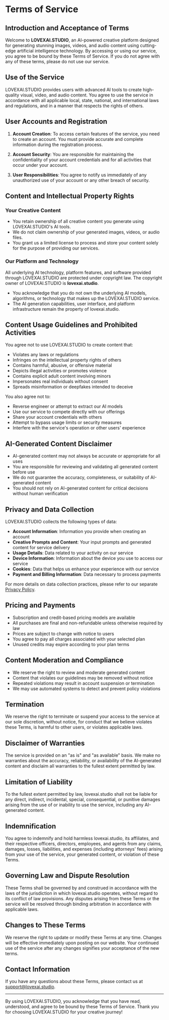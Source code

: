 # Terms of Service

## Introduction and Acceptance of Terms

Welcome to **LOVEXAI.STUDIO**, an AI-powered creative platform designed for generating stunning images, videos, and audio content using cutting-edge artificial intelligence technology. By accessing or using our service, you agree to be bound by these Terms of Service. If you do not agree with any of these terms, please do not use our service.

## Use of the Service

LOVEXAI.STUDIO provides users with advanced AI tools to create high-quality visual, video, and audio content. You agree to use the service in accordance with all applicable local, state, national, and international laws and regulations, and in a manner that respects the rights of others.

## User Accounts and Registration

1. **Account Creation**: To access certain features of the service, you need to create an account. You must provide accurate and complete information during the registration process.

2. **Account Security**: You are responsible for maintaining the confidentiality of your account credentials and for all activities that occur under your account.

3. **User Responsibilities**: You agree to notify us immediately of any unauthorized use of your account or any other breach of security.

## Content and Intellectual Property Rights

### Your Creative Content
- You retain ownership of all creative content you generate using LOVEXAI.STUDIO's AI tools.
- We do not claim ownership of your generated images, videos, or audio files.
- You grant us a limited license to process and store your content solely for the purpose of providing our services.

### Our Platform and Technology
All underlying AI technology, platform features, and software provided through LOVEXAI.STUDIO are protected under copyright law. The copyright owner of LOVEXAI.STUDIO is **lovexai.studio**.

- You acknowledge that you do not own the underlying AI models, algorithms, or technology that makes up the LOVEXAI.STUDIO service.
- The AI generation capabilities, user interface, and platform infrastructure remain the property of lovexai.studio.

## Content Usage Guidelines and Prohibited Activities

You agree not to use LOVEXAI.STUDIO to create content that:

- Violates any laws or regulations
- Infringes on the intellectual property rights of others
- Contains harmful, abusive, or offensive material
- Depicts illegal activities or promotes violence
- Contains explicit adult content involving minors
- Impersonates real individuals without consent
- Spreads misinformation or deepfakes intended to deceive

You also agree not to:
- Reverse engineer or attempt to extract our AI models
- Use our service to compete directly with our offerings
- Share your account credentials with others
- Attempt to bypass usage limits or security measures
- Interfere with the service's operation or other users' experience

## AI-Generated Content Disclaimer

- AI-generated content may not always be accurate or appropriate for all uses
- You are responsible for reviewing and validating all generated content before use
- We do not guarantee the accuracy, completeness, or suitability of AI-generated content
- You should not rely on AI-generated content for critical decisions without human verification

## Privacy and Data Collection

LOVEXAI.STUDIO collects the following types of data:

- **Account Information**: Information you provide when creating an account
- **Creative Prompts and Content**: Your input prompts and generated content for service delivery
- **Usage Details**: Data related to your activity on our service
- **Device Information**: Information about the device you use to access our service
- **Cookies**: Data that helps us enhance your experience with our service
- **Payment and Billing Information**: Data necessary to process payments

For more details on data collection practices, please refer to our separate [Privacy Policy](/privacy-policy).

## Pricing and Payments

- Subscription and credit-based pricing models are available
- All purchases are final and non-refundable unless otherwise required by law
- Prices are subject to change with notice to users
- You agree to pay all charges associated with your selected plan
- Unused credits may expire according to your plan terms

## Content Moderation and Compliance

- We reserve the right to review and moderate generated content
- Content that violates our guidelines may be removed without notice
- Repeated violations may result in account suspension or termination
- We may use automated systems to detect and prevent policy violations

## Termination

We reserve the right to terminate or suspend your access to the service at our sole discretion, without notice, for conduct that we believe violates these Terms, is harmful to other users, or violates applicable laws.

## Disclaimer of Warranties

The service is provided on an "as is" and "as available" basis. We make no warranties about the accuracy, reliability, or availability of the AI-generated content and disclaim all warranties to the fullest extent permitted by law.

## Limitation of Liability

To the fullest extent permitted by law, lovexai.studio shall not be liable for any direct, indirect, incidental, special, consequential, or punitive damages arising from the use of or inability to use the service, including any AI-generated content.

## Indemnification

You agree to indemnify and hold harmless lovexai.studio, its affiliates, and their respective officers, directors, employees, and agents from any claims, damages, losses, liabilities, and expenses (including attorneys' fees) arising from your use of the service, your generated content, or violation of these Terms.

## Governing Law and Dispute Resolution

These Terms shall be governed by and construed in accordance with the laws of the jurisdiction in which lovexai.studio operates, without regard to its conflict of law provisions. Any disputes arising from these Terms or the service will be resolved through binding arbitration in accordance with applicable laws.

## Changes to These Terms

We reserve the right to update or modify these Terms at any time. Changes will be effective immediately upon posting on our website. Your continued use of the service after any changes signifies your acceptance of the new terms.

## Contact Information

If you have any questions about these Terms, please contact us at [support@lovexai.studio](mailto:support@lovexai.studio).

---

By using LOVEXAI.STUDIO, you acknowledge that you have read, understood, and agree to be bound by these Terms of Service. Thank you for choosing LOVEXAI.STUDIO for your creative journey!
